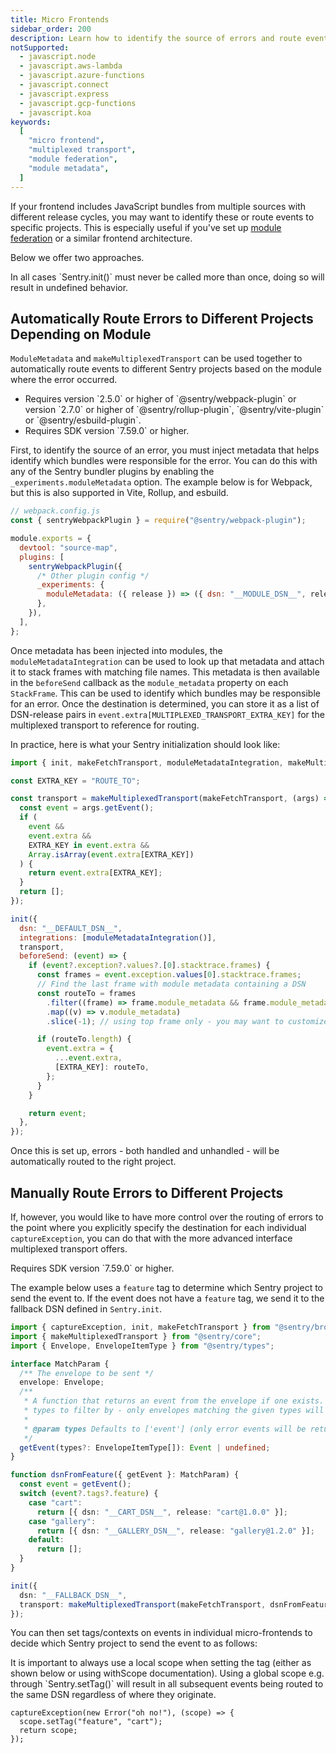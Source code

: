 ```yaml
---
title: Micro Frontends
sidebar_order: 200
description: Learn how to identify the source of errors and route events to different Sentry projects when using micro frontend or module federation.
notSupported:
  - javascript.node
  - javascript.aws-lambda
  - javascript.azure-functions
  - javascript.connect
  - javascript.express
  - javascript.gcp-functions
  - javascript.koa
keywords:
  [
    "micro frontend",
    "multiplexed transport",
    "module federation",
    "module metadata",
  ]
---
```


If your frontend includes JavaScript bundles from multiple sources with
different release cycles, you may want to identify these or route events to specific projects. This is especially useful if you've set up [module federation](https://module-federation.github.io/) or a similar frontend architecture.

Below we offer two approaches.

<Note>
In all cases `Sentry.init()` must never be called more than once, doing so will result in undefined behavior.
</Note>

## Automatically Route Errors to Different Projects Depending on Module

`ModuleMetadata` and `makeMultiplexedTransport` can be used together to automatically route
events to different Sentry projects based on the module where the error
occurred.

<Note>
<ul>
<li>
Requires version `2.5.0` or higher of `@sentry/webpack-plugin` or version
`2.7.0` or higher of `@sentry/rollup-plugin`, `@sentry/vite-plugin` or `@sentry/esbuild-plugin`.
</li>
<li>
Requires SDK version `7.59.0` or higher.
</li>
</ul>
</Note>

First, to identify the source of an error, you must inject metadata that helps identify
which bundles were responsible for the error. You can do this with any of the
Sentry bundler plugins by enabling the `_experiments.moduleMetadata` option. The example
below is for Webpack, but this is also supported in Vite, Rollup, and esbuild.

```javascript
// webpack.config.js
const { sentryWebpackPlugin } = require("@sentry/webpack-plugin");

module.exports = {
  devtool: "source-map",
  plugins: [
    sentryWebpackPlugin({
      /* Other plugin config */
      _experiments: {
        moduleMetadata: ({ release }) => ({ dsn: "__MODULE_DSN__", release }),
      },
    }),
  ],
};
```

Once metadata has been injected into modules, the `moduleMetadataIntegration`
can be used to look up that metadata and attach it to stack frames with
matching file names. This metadata is then available in the `beforeSend` callback
as the `module_metadata` property on each `StackFrame`. This can be used to identify
which bundles may be responsible for an error. Once the destination is determined, you can
store it as a list of DSN-release pairs in `event.extra[MULTIPLEXED_TRANSPORT_EXTRA_KEY]`
for the multiplexed transport to reference for routing.

In practice, here is what your Sentry initialization should look like:

```javascript
import { init, makeFetchTransport, moduleMetadataIntegration, makeMultiplexedTransport } from "@sentry/browser";

const EXTRA_KEY = "ROUTE_TO";

const transport = makeMultiplexedTransport(makeFetchTransport, (args) => {
  const event = args.getEvent();
  if (
    event &&
    event.extra &&
    EXTRA_KEY in event.extra &&
    Array.isArray(event.extra[EXTRA_KEY])
  ) {
    return event.extra[EXTRA_KEY];
  }
  return [];
});

init({
  dsn: "__DEFAULT_DSN__",
  integrations: [moduleMetadataIntegration()],
  transport,
  beforeSend: (event) => {
    if (event?.exception?.values?.[0].stacktrace.frames) {
      const frames = event.exception.values[0].stacktrace.frames;
      // Find the last frame with module metadata containing a DSN
      const routeTo = frames
        .filter((frame) => frame.module_metadata && frame.module_metadata.dsn)
        .map((v) => v.module_metadata)
        .slice(-1); // using top frame only - you may want to customize this according to your needs

      if (routeTo.length) {
        event.extra = {
          ...event.extra,
          [EXTRA_KEY]: routeTo,
        };
      }
    }

    return event;
  },
});
```

Once this is set up, errors - both handled and unhandled - will be automatically routed to the right project.


## Manually Route Errors to Different Projects

If, however, you would like to have more control over the routing of errors to the point
where you explicitly specify the destination for each individual `captureException`,
you can do that with the more advanced interface multiplexed transport offers.

<Note>
Requires SDK version `7.59.0` or higher.
</Note>

The example below uses a `feature` tag to determine which Sentry project to
send the event to. If the event does not have a `feature` tag, we send it to the
fallback DSN defined in `Sentry.init`.

```typescript
import { captureException, init, makeFetchTransport } from "@sentry/browser";
import { makeMultiplexedTransport } from "@sentry/core";
import { Envelope, EnvelopeItemType } from "@sentry/types";

interface MatchParam {
  /** The envelope to be sent */
  envelope: Envelope;
  /**
   * A function that returns an event from the envelope if one exists. You can optionally pass an array of envelope item
   * types to filter by - only envelopes matching the given types will be returned.
   *
   * @param types Defaults to ['event'] (only error events will be returned)
   */
  getEvent(types?: EnvelopeItemType[]): Event | undefined;
}

function dsnFromFeature({ getEvent }: MatchParam) {
  const event = getEvent();
  switch (event?.tags?.feature) {
    case "cart":
      return [{ dsn: "__CART_DSN__", release: "cart@1.0.0" }];
    case "gallery":
      return [{ dsn: "__GALLERY_DSN__", release: "gallery@1.2.0" }];
    default:
      return [];
  }
}

init({
  dsn: "__FALLBACK_DSN__",
  transport: makeMultiplexedTransport(makeFetchTransport, dsnFromFeature),
});
```

You can then set tags/contexts on events in individual micro-frontends to decide which Sentry project to send the event to as follows:

<Note>
It is important to always use a local scope when setting the tag (either as shown below or using <PlatformLink to="/enriching-events/scopes/#local-scopes">withScope documentation</PlatformLink>). Using a global scope e.g. through `Sentry.setTag()` will result in all subsequent events being routed to the same DSN regardless of where they originate.
</Note>

```
captureException(new Error("oh no!"), (scope) => {
  scope.setTag("feature", "cart");
  return scope;
});
```
